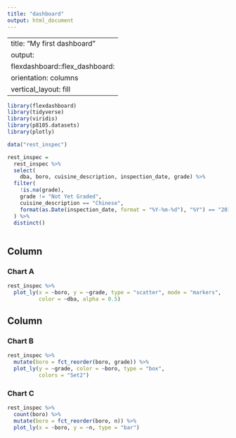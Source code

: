 ```yaml
---
title: "dashboard"
output: html_document
---
```


---
title: "My first dashboard"
output: 
  flexdashboard::flex_dashboard:
    orientation: columns
    vertical_layout: fill
---

```r
library(flexdashboard)
library(tidyverse)
library(viridis)
library(p8105.datasets)
library(plotly)
```

```r
data("rest_inspec")

rest_inspec = 
  rest_inspec %>%
  select(
    dba, boro, cuisine_description, inspection_date, grade) %>%
  filter(  
    !is.na(grade),
    grade != "Not Yet Graded",
    cuisine_description == "Chinese",
    format(as.Date(inspection_date, format = "%Y-%m-%d"), "%Y") == "2017"
  ) %>%
  distinct()
  
```


Column {data-width=650}
-----------------------------------------------------------------------

### Chart A

```r
rest_inspec %>% 
  plot_ly(x = ~boro, y = ~grade, type = "scatter", mode = "markers",
          color = ~dba, alpha = 0.5)
```

Column {data-width=350}
-----------------------------------------------------------------------

### Chart B

```r
rest_inspec %>% 
  mutate(boro = fct_reorder(boro, grade)) %>% 
  plot_ly(y = ~grade, color = ~boro, type = "box",
          colors = "Set2")
```

### Chart C

```r
rest_inspec %>%
  count(boro) %>%
  mutate(boro = fct_reorder(boro, n)) %>%
  plot_ly(x = ~boro, y = ~n, type = "bar")
```